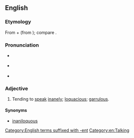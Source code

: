 ==English==

===Etymology===
From {{der|en|la|inānis||[[empty]], [[hollow#Adjective|hollow]], [[void#Adjective|void]]; [[vain#Adjective|vain]]; [[worthless]]; [[foolish]], [[inane]]}} + {{m|la|loquī}} (from {{m|la|loquor||to [[say]], [[speak]], [[tell#Verb|tell]], [[talk#Verb|talk]]}}); compare {{m|la|ināniloquium||[[nonsense]]; [[vain#Adjective|vain]] [[talking#Noun|talking]]}}.
{{lena}}

===Pronunciation===
* {{a|RP}} {{IPA|en|/ɪˈneɪnɪˌləʊkwənt/}}<!--Needs verification.-->
* {{a|GA}} {{IPA|en|/ɪˈneɪnɪˌloʊkwənt/}}<!--Needs verification.-->
* {{hyphenation|en|ina|ni|lo|quent}}

===Adjective===
{{en-adj}}

# Tending to [[speak]] [[inane]]ly; [[loquacious]]; [[garrulous]].

====Synonyms====
* [[Citations:inaniloquous|inaniloquous]] {{qualifier|obsolete|chiefly found in [[Appendix:English dictionary-only terms#I|dictionaries]]}}

[[Category:English terms suffixed with -ent]]
[[Category:en:Talking]]